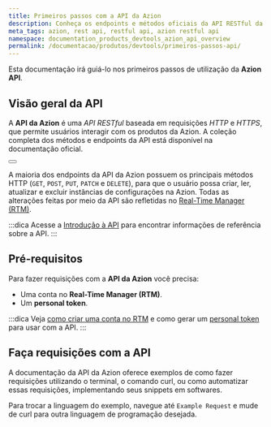 ```yaml
---
title: Primeiros passos com a API da Azion
description: Conheça os endpoints e métodos oficiais da API RESTful da Azion.
meta_tags: azion, rest api, restful api, azion restful api
namespace: documentation_products_devtools_azion_api_overview
permalink: /documentacao/produtos/devtools/primeiros-passos-api/
---
```



Esta documentação irá guiá-lo nos primeiros passos de utilização da **Azion API**.

## Visão geral da API

A **API da Azion** é uma *API RESTful* baseada em requisições *HTTP* e *HTTPS*, que permite usuários interagir com os produtos da Azion. A coleção completa dos métodos e endpoints da API está disponível na documentação oficial.

<Button href="https://api.azion.com/" text="Ir para documentação da API Azion"></Button>

A maioria dos endpoints da API da Azion possuem os principais métodos HTTP (`GET`, `POST`, `PUT`, `PATCH` e `DELETE`), para que o usuário possa criar, ler, atualizar e excluir instâncias de configurações na Azion. Todas as alterações feitas por meio da API são refletidas no [Real-Time Manager (RTM)](https://manager.azion.com).

:::dica
Acesse a [Introdução à API](https://api.azion.com/#intro) para encontrar informações de referência sobre a API.
:::

## Pré-requisitos

Para fazer requisições com a **API da Azion** você precisa:

- Uma conta no **Real-Time Manager (RTM)**.
- Um **personal token**.

:::dica
Veja [como criar uma conta no RTM](/pt-br/documentacao/produtos/contas/criar-uma-conta/) e como gerar um [personal token](/pt-br/documentacao/produtos/gestao-de-contas/personal-tokens/) para usar com a API.
:::

## Faça requisições com a API
 
A documentação da API da Azion oferece exemplos de como fazer requisições utilizando o terminal, o comando curl, ou como automatizar essas requisições, implementando seus snippets em softwares.

Para trocar a linguagem do exemplo, navegue até `Example Request` e mude de curl para outra linguagem de programação desejada.